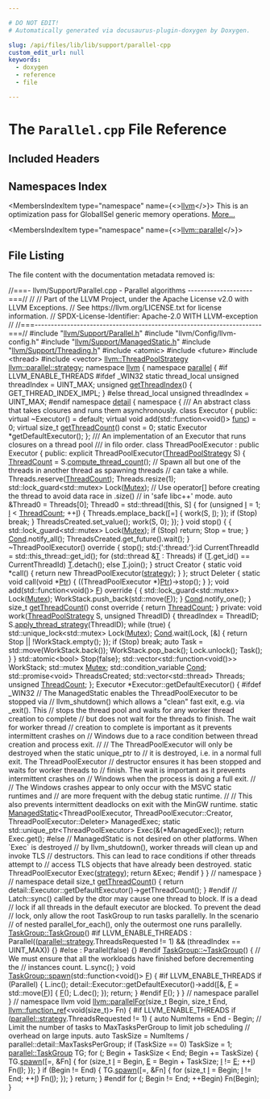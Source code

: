 ```yaml
---

# DO NOT EDIT!
# Automatically generated via docusaurus-plugin-doxygen by Doxygen.

slug: /api/files/lib/lib/support/parallel-cpp
custom_edit_url: null
keywords:
  - doxygen
  - reference
  - file

---
```





# The `Parallel.cpp` File Reference

<DoxygenPage pluginConfig={pluginConfig}>



## Included Headers

<IncludesList>
<IncludesListItem
  filePath="llvm/Support/Parallel.h"
  permalink="/docs/api/files/include/include/llvm/include/llvm/support/parallel-h"
  isLocal="true" />
<IncludesListItem
  filePath="llvm/Config/llvm-config.h"
  permalink=""
  isLocal="true" />
<IncludesListItem
  filePath="llvm/Support/ManagedStatic.h"
  permalink="/docs/api/files/include/include/llvm/include/llvm/support/managedstatic-h"
  isLocal="true" />
<IncludesListItem
  filePath="llvm/Support/Threading.h"
  permalink="/docs/api/files/include/include/llvm/include/llvm/support/threading-h"
  isLocal="true" />
<IncludesListItem
  filePath="atomic"
  permalink=""
  isLocal="false" />
<IncludesListItem
  filePath="future"
  permalink=""
  isLocal="false" />
<IncludesListItem
  filePath="thread"
  permalink=""
  isLocal="false" />
<IncludesListItem
  filePath="vector"
  permalink=""
  isLocal="false" />
</IncludesList>

## Namespaces Index

<MembersIndex>

<MembersIndexItem
  type="namespace"
  name={<><a href="/docs/api/namespaces/llvm">llvm</a></>}>
This is an optimization pass for GlobalISel generic memory operations. <a href="/docs/api/namespaces/llvm/#details">More...</a>
</MembersIndexItem>

<MembersIndexItem
  type="namespace"
  name={<><a href="/docs/api/namespaces/llvm/parallel">llvm::parallel</a></>}>
</MembersIndexItem>

</MembersIndex>


## File Listing

The file content with the documentation metadata removed is:

<ProgramListing>

<Link id="l00001" /><CodeLine lineNumber="1"><Highlight kind="comment">//===- llvm/Support/Parallel.cpp - Parallel algorithms --------------------===//</Highlight><Highlight kind="normal"></Highlight></CodeLine>
<Link id="l00002" /><CodeLine lineNumber="2"><Highlight kind="normal"></Highlight><Highlight kind="comment">//</Highlight><Highlight kind="normal"></Highlight></CodeLine>
<Link id="l00003" /><CodeLine lineNumber="3"><Highlight kind="normal"></Highlight><Highlight kind="comment">// Part of the LLVM Project, under the Apache License v2.0 with LLVM Exceptions.</Highlight><Highlight kind="normal"></Highlight></CodeLine>
<Link id="l00004" /><CodeLine lineNumber="4"><Highlight kind="normal"></Highlight><Highlight kind="comment">// See https://llvm.org/LICENSE.txt for license information.</Highlight><Highlight kind="normal"></Highlight></CodeLine>
<Link id="l00005" /><CodeLine lineNumber="5"><Highlight kind="normal"></Highlight><Highlight kind="comment">// SPDX-License-Identifier: Apache-2.0 WITH LLVM-exception</Highlight><Highlight kind="normal"></Highlight></CodeLine>
<Link id="l00006" /><CodeLine lineNumber="6"><Highlight kind="normal"></Highlight><Highlight kind="comment">//</Highlight><Highlight kind="normal"></Highlight></CodeLine>
<Link id="l00007" /><CodeLine lineNumber="7"><Highlight kind="normal"></Highlight><Highlight kind="comment">//===----------------------------------------------------------------------===//</Highlight><Highlight kind="normal"></Highlight></CodeLine>
<Link id="l00008" /><CodeLine lineNumber="8"><Highlight kind="normal"></Highlight></CodeLine>
<Link id="l00009" /><CodeLine lineNumber="9"><Highlight kind="normal"></Highlight><Highlight kind="preprocessor">#include &quot;<a href="/docs/api/files/include/include/llvm/include/llvm/support/parallel-h">llvm/Support/Parallel.h</a>&quot;</Highlight><Highlight kind="normal"></Highlight></CodeLine>
<Link id="l00010" /><CodeLine lineNumber="10"><Highlight kind="normal"></Highlight><Highlight kind="preprocessor">#include &quot;llvm/Config/llvm-config.h&quot;</Highlight><Highlight kind="normal"></Highlight></CodeLine>
<Link id="l00011" /><CodeLine lineNumber="11"><Highlight kind="normal"></Highlight><Highlight kind="preprocessor">#include &quot;<a href="/docs/api/files/include/include/llvm/include/llvm/support/managedstatic-h">llvm/Support/ManagedStatic.h</a>&quot;</Highlight><Highlight kind="normal"></Highlight></CodeLine>
<Link id="l00012" /><CodeLine lineNumber="12"><Highlight kind="normal"></Highlight><Highlight kind="preprocessor">#include &quot;<a href="/docs/api/files/include/include/llvm/include/llvm/support/threading-h">llvm/Support/Threading.h</a>&quot;</Highlight><Highlight kind="normal"></Highlight></CodeLine>
<Link id="l00013" /><CodeLine lineNumber="13"><Highlight kind="normal"></Highlight></CodeLine>
<Link id="l00014" /><CodeLine lineNumber="14"><Highlight kind="normal"></Highlight><Highlight kind="preprocessor">#include &lt;atomic&gt;</Highlight><Highlight kind="normal"></Highlight></CodeLine>
<Link id="l00015" /><CodeLine lineNumber="15"><Highlight kind="normal"></Highlight><Highlight kind="preprocessor">#include &lt;future&gt;</Highlight><Highlight kind="normal"></Highlight></CodeLine>
<Link id="l00016" /><CodeLine lineNumber="16"><Highlight kind="normal"></Highlight><Highlight kind="preprocessor">#include &lt;thread&gt;</Highlight><Highlight kind="normal"></Highlight></CodeLine>
<Link id="l00017" /><CodeLine lineNumber="17"><Highlight kind="normal"></Highlight><Highlight kind="preprocessor">#include &lt;vector&gt;</Highlight><Highlight kind="normal"></Highlight></CodeLine>
<Link id="l00018" /><CodeLine lineNumber="18"><Highlight kind="normal"></Highlight></CodeLine>
<Link id="l00019" /><CodeLine lineNumber="19" lineLink="/docs/api/namespaces/llvm/parallel/#a68f04a4e2c26fa6b9cd7517dced50729"><Highlight kind="normal"><a href="/docs/api/classes/llvm/threadpoolstrategy">llvm::ThreadPoolStrategy</a> <a href="/docs/api/namespaces/llvm/parallel/#a68f04a4e2c26fa6b9cd7517dced50729">llvm::parallel::strategy</a>;</Highlight></CodeLine>
<Link id="l00020" /><CodeLine lineNumber="20"><Highlight kind="normal"></Highlight></CodeLine>
<Link id="l00021" /><CodeLine lineNumber="21"><Highlight kind="normal"></Highlight><Highlight kind="keyword">namespace </Highlight><Highlight kind="normal"><a href="/docs/api/namespaces/llvm">llvm</a> &#123;</Highlight></CodeLine>
<Link id="l00022" /><CodeLine lineNumber="22"><Highlight kind="normal"></Highlight><Highlight kind="keyword">namespace </Highlight><Highlight kind="normal"><a href="/docs/api/namespaces/llvm/dwarf-linker/parallel">parallel</a> &#123;</Highlight></CodeLine>
<Link id="l00023" /><CodeLine lineNumber="23"><Highlight kind="normal"></Highlight><Highlight kind="preprocessor">#if LLVM&#95;ENABLE&#95;THREADS</Highlight><Highlight kind="normal"></Highlight></CodeLine>
<Link id="l00024" /><CodeLine lineNumber="24"><Highlight kind="normal"></Highlight></CodeLine>
<Link id="l00025" /><CodeLine lineNumber="25"><Highlight kind="normal"></Highlight><Highlight kind="preprocessor">#ifdef &#95;WIN32</Highlight><Highlight kind="normal"></Highlight></CodeLine>
<Link id="l00026" /><CodeLine lineNumber="26"><Highlight kind="normal"></Highlight><Highlight kind="keyword">static</Highlight><Highlight kind="normal"> </Highlight><Highlight kind="keyword">thread&#95;local</Highlight><Highlight kind="normal"> </Highlight><Highlight kind="keywordtype">unsigned</Highlight><Highlight kind="normal"> threadIndex = UINT&#95;MAX;</Highlight></CodeLine>
<Link id="l00027" /><CodeLine lineNumber="27"><Highlight kind="normal"></Highlight></CodeLine>
<Link id="l00028" /><CodeLine lineNumber="28"><Highlight kind="normal"></Highlight><Highlight kind="keywordtype">unsigned</Highlight><Highlight kind="normal"> <a href="/docs/api/namespaces/llvm/parallel/#a83352bd1dc4147ad0f85ff0fefa57ac3">getThreadIndex</a>() &#123; GET&#95;THREAD&#95;INDEX&#95;IMPL; &#125;</Highlight></CodeLine>
<Link id="l00029" /><CodeLine lineNumber="29"><Highlight kind="normal"></Highlight><Highlight kind="preprocessor">#else</Highlight><Highlight kind="normal"></Highlight></CodeLine>
<Link id="l00030" /><CodeLine lineNumber="30"><Highlight kind="normal"></Highlight><Highlight kind="keyword">thread&#95;local</Highlight><Highlight kind="normal"> </Highlight><Highlight kind="keywordtype">unsigned</Highlight><Highlight kind="normal"> threadIndex = UINT&#95;MAX;</Highlight></CodeLine>
<Link id="l00031" /><CodeLine lineNumber="31"><Highlight kind="normal"></Highlight><Highlight kind="preprocessor">#endif</Highlight><Highlight kind="normal"></Highlight></CodeLine>
<Link id="l00032" /><CodeLine lineNumber="32"><Highlight kind="normal"></Highlight></CodeLine>
<Link id="l00033" /><CodeLine lineNumber="33"><Highlight kind="normal"></Highlight><Highlight kind="keyword">namespace </Highlight><Highlight kind="normal"><a href="/docs/api/namespaces/detail">detail</a> &#123;</Highlight></CodeLine>
<Link id="l00034" /><CodeLine lineNumber="34"><Highlight kind="normal"></Highlight></CodeLine>
<Link id="l00035" /><CodeLine lineNumber="35"><Highlight kind="normal"></Highlight><Highlight kind="keyword">namespace </Highlight><Highlight kind="normal">&#123;</Highlight></CodeLine>
<Link id="l00036" /><CodeLine lineNumber="36"><Highlight kind="normal"></Highlight><Highlight kind="comment"></Highlight></CodeLine>
<Link id="l00037" /><CodeLine lineNumber="37"><Highlight kind="comment">/// An abstract class that takes closures and runs them asynchronously.</Highlight><Highlight kind="normal"></Highlight></CodeLine>
<Link id="l00038" /><CodeLine lineNumber="38"><Highlight kind="normal"></Highlight><Highlight kind="keyword">class </Highlight><Highlight kind="normal">Executor &#123;</Highlight></CodeLine>
<Link id="l00039" /><CodeLine lineNumber="39"><Highlight kind="normal"></Highlight><Highlight kind="keyword">public</Highlight><Highlight kind="normal">:</Highlight></CodeLine>
<Link id="l00040" /><CodeLine lineNumber="40"><Highlight kind="normal">  </Highlight><Highlight kind="keyword">virtual</Highlight><Highlight kind="normal"> ~Executor() = </Highlight><Highlight kind="keywordflow">default</Highlight><Highlight kind="normal">;</Highlight></CodeLine>
<Link id="l00041" /><CodeLine lineNumber="41"><Highlight kind="normal">  </Highlight><Highlight kind="keyword">virtual</Highlight><Highlight kind="normal"> </Highlight><Highlight kind="keywordtype">void</Highlight><Highlight kind="normal"> add(std::function&lt;</Highlight><Highlight kind="keywordtype">void</Highlight><Highlight kind="normal">()&gt; <a href="/docs/api/files/lib/lib/codegen/globalmergefunctions-cpp/#a55dce45877a3475cd98c9140a1bef4d7">func</a>) = 0;</Highlight></CodeLine>
<Link id="l00042" /><CodeLine lineNumber="42"><Highlight kind="normal">  </Highlight><Highlight kind="keyword">virtual</Highlight><Highlight kind="normal"> </Highlight><Highlight kind="keywordtype">size&#95;t</Highlight><Highlight kind="normal"> <a href="/docs/api/namespaces/llvm/parallel/#ac537a7c295510dfb54a3260e057c5c91">getThreadCount</a>() </Highlight><Highlight kind="keyword">const</Highlight><Highlight kind="normal"> = 0;</Highlight></CodeLine>
<Link id="l00043" /><CodeLine lineNumber="43"><Highlight kind="normal"></Highlight></CodeLine>
<Link id="l00044" /><CodeLine lineNumber="44"><Highlight kind="normal">  </Highlight><Highlight kind="keyword">static</Highlight><Highlight kind="normal"> Executor &#42;getDefaultExecutor();</Highlight></CodeLine>
<Link id="l00045" /><CodeLine lineNumber="45"><Highlight kind="normal">&#125;;</Highlight></CodeLine>
<Link id="l00046" /><CodeLine lineNumber="46"><Highlight kind="normal"></Highlight><Highlight kind="comment"></Highlight></CodeLine>
<Link id="l00047" /><CodeLine lineNumber="47"><Highlight kind="comment">/// An implementation of an Executor that runs closures on a thread pool</Highlight></CodeLine>
<Link id="l00048" /><CodeLine lineNumber="48"><Highlight kind="comment">///   in filo order.</Highlight><Highlight kind="normal"></Highlight></CodeLine>
<Link id="l00049" /><CodeLine lineNumber="49"><Highlight kind="normal"></Highlight><Highlight kind="keyword">class </Highlight><Highlight kind="normal">ThreadPoolExecutor : </Highlight><Highlight kind="keyword">public</Highlight><Highlight kind="normal"> Executor &#123;</Highlight></CodeLine>
<Link id="l00050" /><CodeLine lineNumber="50"><Highlight kind="normal"></Highlight><Highlight kind="keyword">public</Highlight><Highlight kind="normal">:</Highlight></CodeLine>
<Link id="l00051" /><CodeLine lineNumber="51"><Highlight kind="normal">  </Highlight><Highlight kind="keyword">explicit</Highlight><Highlight kind="normal"> ThreadPoolExecutor(<a href="/docs/api/classes/llvm/threadpoolstrategy">ThreadPoolStrategy</a> S) &#123;</Highlight></CodeLine>
<Link id="l00052" /><CodeLine lineNumber="52"><Highlight kind="normal">    <a href="/docs/api/files/lib/lib/lto/thinltocodegenerator-cpp/#ac93a706f78069d5f23b6084d9a1fc015">ThreadCount</a> = S.<a href="/docs/api/classes/llvm/threadpoolstrategy/#ac128c3b3bd0420224f86d2c385f3af99">compute&#95;thread&#95;count</a>();</Highlight></CodeLine>
<Link id="l00053" /><CodeLine lineNumber="53"><Highlight kind="normal">    </Highlight><Highlight kind="comment">// Spawn all but one of the threads in another thread as spawning threads</Highlight><Highlight kind="normal"></Highlight></CodeLine>
<Link id="l00054" /><CodeLine lineNumber="54"><Highlight kind="normal">    </Highlight><Highlight kind="comment">// can take a while.</Highlight><Highlight kind="normal"></Highlight></CodeLine>
<Link id="l00055" /><CodeLine lineNumber="55"><Highlight kind="normal">    Threads.reserve(<a href="/docs/api/files/lib/lib/lto/thinltocodegenerator-cpp/#ac93a706f78069d5f23b6084d9a1fc015">ThreadCount</a>);</Highlight></CodeLine>
<Link id="l00056" /><CodeLine lineNumber="56"><Highlight kind="normal">    Threads.resize(1);</Highlight></CodeLine>
<Link id="l00057" /><CodeLine lineNumber="57"><Highlight kind="normal">    std::lock&#95;guard&lt;std::mutex&gt; Lock(<a href="/docs/api/namespaces/llvm/sys/#a52d48084c5b60251870b6118e4670fee">Mutex</a>);</Highlight></CodeLine>
<Link id="l00058" /><CodeLine lineNumber="58"><Highlight kind="normal">    </Highlight><Highlight kind="comment">// Use operator&#91;&#93; before creating the thread to avoid data race in .size()</Highlight><Highlight kind="normal"></Highlight></CodeLine>
<Link id="l00059" /><CodeLine lineNumber="59"><Highlight kind="normal">    </Highlight><Highlight kind="comment">// in &#39;safe libc++&#39; mode.</Highlight><Highlight kind="normal"></Highlight></CodeLine>
<Link id="l00060" /><CodeLine lineNumber="60"><Highlight kind="normal">    </Highlight><Highlight kind="keyword">auto</Highlight><Highlight kind="normal"> &amp;Thread0 = Threads&#91;0&#93;;</Highlight></CodeLine>
<Link id="l00061" /><CodeLine lineNumber="61"><Highlight kind="normal">    Thread0 = std::thread(&#91;</Highlight><Highlight kind="keyword">this</Highlight><Highlight kind="normal">, S&#93; &#123;</Highlight></CodeLine>
<Link id="l00062" /><CodeLine lineNumber="62"><Highlight kind="normal">      </Highlight><Highlight kind="keywordflow">for</Highlight><Highlight kind="normal"> (</Highlight><Highlight kind="keywordtype">unsigned</Highlight><Highlight kind="normal"> <a href="/docs/api/files/lib/lib/support/md5-cpp/#ac0eafdc9ee161b71e7af98af736952fd">I</a> = 1; <a href="/docs/api/files/lib/lib/support/md5-cpp/#ac0eafdc9ee161b71e7af98af736952fd">I</a> &lt; <a href="/docs/api/files/lib/lib/lto/thinltocodegenerator-cpp/#ac93a706f78069d5f23b6084d9a1fc015">ThreadCount</a>; ++<a href="/docs/api/files/lib/lib/support/md5-cpp/#ac0eafdc9ee161b71e7af98af736952fd">I</a>) &#123;</Highlight></CodeLine>
<Link id="l00063" /><CodeLine lineNumber="63"><Highlight kind="normal">        Threads.emplace&#95;back(&#91;=&#93; &#123; work(S, <a href="/docs/api/files/lib/lib/support/md5-cpp/#ac0eafdc9ee161b71e7af98af736952fd">I</a>); &#125;);</Highlight></CodeLine>
<Link id="l00064" /><CodeLine lineNumber="64"><Highlight kind="normal">        </Highlight><Highlight kind="keywordflow">if</Highlight><Highlight kind="normal"> (Stop)</Highlight></CodeLine>
<Link id="l00065" /><CodeLine lineNumber="65"><Highlight kind="normal">          </Highlight><Highlight kind="keywordflow">break</Highlight><Highlight kind="normal">;</Highlight></CodeLine>
<Link id="l00066" /><CodeLine lineNumber="66"><Highlight kind="normal">      &#125;</Highlight></CodeLine>
<Link id="l00067" /><CodeLine lineNumber="67"><Highlight kind="normal">      ThreadsCreated.set&#95;value();</Highlight></CodeLine>
<Link id="l00068" /><CodeLine lineNumber="68"><Highlight kind="normal">      work(S, 0);</Highlight></CodeLine>
<Link id="l00069" /><CodeLine lineNumber="69"><Highlight kind="normal">    &#125;);</Highlight></CodeLine>
<Link id="l00070" /><CodeLine lineNumber="70"><Highlight kind="normal">  &#125;</Highlight></CodeLine>
<Link id="l00071" /><CodeLine lineNumber="71"><Highlight kind="normal"></Highlight></CodeLine>
<Link id="l00072" /><CodeLine lineNumber="72"><Highlight kind="normal">  </Highlight><Highlight kind="keywordtype">void</Highlight><Highlight kind="normal"> stop() &#123;</Highlight></CodeLine>
<Link id="l00073" /><CodeLine lineNumber="73"><Highlight kind="normal">    &#123;</Highlight></CodeLine>
<Link id="l00074" /><CodeLine lineNumber="74"><Highlight kind="normal">      std::lock&#95;guard&lt;std::mutex&gt; Lock(<a href="/docs/api/namespaces/llvm/sys/#a52d48084c5b60251870b6118e4670fee">Mutex</a>);</Highlight></CodeLine>
<Link id="l00075" /><CodeLine lineNumber="75"><Highlight kind="normal">      </Highlight><Highlight kind="keywordflow">if</Highlight><Highlight kind="normal"> (Stop)</Highlight></CodeLine>
<Link id="l00076" /><CodeLine lineNumber="76"><Highlight kind="normal">        </Highlight><Highlight kind="keywordflow">return</Highlight><Highlight kind="normal">;</Highlight></CodeLine>
<Link id="l00077" /><CodeLine lineNumber="77"><Highlight kind="normal">      Stop = </Highlight><Highlight kind="keyword">true</Highlight><Highlight kind="normal">;</Highlight></CodeLine>
<Link id="l00078" /><CodeLine lineNumber="78"><Highlight kind="normal">    &#125;</Highlight></CodeLine>
<Link id="l00079" /><CodeLine lineNumber="79"><Highlight kind="normal">    <a href="/docs/api/files/lib/lib/target/lib/target/riscv/riscvredundantcopyelimination-cpp/#a193847098793cdbab306803186676899">Cond</a>.notify&#95;all();</Highlight></CodeLine>
<Link id="l00080" /><CodeLine lineNumber="80"><Highlight kind="normal">    ThreadsCreated.get&#95;future().wait();</Highlight></CodeLine>
<Link id="l00081" /><CodeLine lineNumber="81"><Highlight kind="normal">  &#125;</Highlight></CodeLine>
<Link id="l00082" /><CodeLine lineNumber="82"><Highlight kind="normal"></Highlight></CodeLine>
<Link id="l00083" /><CodeLine lineNumber="83"><Highlight kind="normal">  ~ThreadPoolExecutor()</Highlight><Highlight kind="keyword"> override </Highlight><Highlight kind="normal">&#123;</Highlight></CodeLine>
<Link id="l00084" /><CodeLine lineNumber="84"><Highlight kind="normal">    stop();</Highlight></CodeLine>
<Link id="l00085" /><CodeLine lineNumber="85"><Highlight kind="normal">    std:{':thread:'}:id CurrentThreadId = std::this&#95;thread::get&#95;id();</Highlight></CodeLine>
<Link id="l00086" /><CodeLine lineNumber="86"><Highlight kind="normal">    </Highlight><Highlight kind="keywordflow">for</Highlight><Highlight kind="normal"> (std::thread &amp;<a href="/docs/api/files/lib/lib/target/lib/target/mips/mips16isellowering-cpp/#a0acb682b8260ab1c60b918599864e2e5">T</a> : Threads)</Highlight></CodeLine>
<Link id="l00087" /><CodeLine lineNumber="87"><Highlight kind="normal">      </Highlight><Highlight kind="keywordflow">if</Highlight><Highlight kind="normal"> (<a href="/docs/api/files/lib/lib/target/lib/target/mips/mips16isellowering-cpp/#a0acb682b8260ab1c60b918599864e2e5">T</a>.get&#95;id() == CurrentThreadId)</Highlight></CodeLine>
<Link id="l00088" /><CodeLine lineNumber="88"><Highlight kind="normal">        <a href="/docs/api/files/lib/lib/target/lib/target/mips/mips16isellowering-cpp/#a0acb682b8260ab1c60b918599864e2e5">T</a>.detach();</Highlight></CodeLine>
<Link id="l00089" /><CodeLine lineNumber="89"><Highlight kind="normal">      </Highlight><Highlight kind="keywordflow">else</Highlight><Highlight kind="normal"></Highlight></CodeLine>
<Link id="l00090" /><CodeLine lineNumber="90"><Highlight kind="normal">        <a href="/docs/api/files/lib/lib/target/lib/target/mips/mips16isellowering-cpp/#a0acb682b8260ab1c60b918599864e2e5">T</a>.join();</Highlight></CodeLine>
<Link id="l00091" /><CodeLine lineNumber="91"><Highlight kind="normal">  &#125;</Highlight></CodeLine>
<Link id="l00092" /><CodeLine lineNumber="92"><Highlight kind="normal"></Highlight></CodeLine>
<Link id="l00093" /><CodeLine lineNumber="93"><Highlight kind="normal">  </Highlight><Highlight kind="keyword">struct </Highlight><Highlight kind="normal">Creator &#123;</Highlight></CodeLine>
<Link id="l00094" /><CodeLine lineNumber="94"><Highlight kind="normal">    </Highlight><Highlight kind="keyword">static</Highlight><Highlight kind="normal"> </Highlight><Highlight kind="keywordtype">void</Highlight><Highlight kind="normal"> &#42;call() &#123; </Highlight><Highlight kind="keywordflow">return</Highlight><Highlight kind="normal"> </Highlight><Highlight kind="keyword">new</Highlight><Highlight kind="normal"> ThreadPoolExecutor(<a href="/docs/api/namespaces/llvm/parallel/#a68f04a4e2c26fa6b9cd7517dced50729">strategy</a>); &#125;</Highlight></CodeLine>
<Link id="l00095" /><CodeLine lineNumber="95"><Highlight kind="normal">  &#125;;</Highlight></CodeLine>
<Link id="l00096" /><CodeLine lineNumber="96"><Highlight kind="normal">  </Highlight><Highlight kind="keyword">struct </Highlight><Highlight kind="normal">Deleter &#123;</Highlight></CodeLine>
<Link id="l00097" /><CodeLine lineNumber="97"><Highlight kind="normal">    </Highlight><Highlight kind="keyword">static</Highlight><Highlight kind="normal"> </Highlight><Highlight kind="keywordtype">void</Highlight><Highlight kind="normal"> call(</Highlight><Highlight kind="keywordtype">void</Highlight><Highlight kind="normal"> &#42;<a href="/docs/api/files/lib/lib/analysis/targetlibraryinfo-cpp/#aca185e6d0e9f423dbb24440206454872a11dbf501abf829b3ab7049c2d3a8a053">Ptr</a>) &#123; ((ThreadPoolExecutor &#42;)<a href="/docs/api/files/lib/lib/analysis/targetlibraryinfo-cpp/#aca185e6d0e9f423dbb24440206454872a11dbf501abf829b3ab7049c2d3a8a053">Ptr</a>)-&gt;stop(); &#125;</Highlight></CodeLine>
<Link id="l00098" /><CodeLine lineNumber="98"><Highlight kind="normal">  &#125;;</Highlight></CodeLine>
<Link id="l00099" /><CodeLine lineNumber="99"><Highlight kind="normal"></Highlight></CodeLine>
<Link id="l00100" /><CodeLine lineNumber="100"><Highlight kind="normal">  </Highlight><Highlight kind="keywordtype">void</Highlight><Highlight kind="normal"> add(std::function&lt;</Highlight><Highlight kind="keywordtype">void</Highlight><Highlight kind="normal">()&gt; <a href="/docs/api/files/lib/lib/support/md5-cpp/#a96d73bbd7af15cb1fc38c3f4a3bd82e9">F</a>)</Highlight><Highlight kind="keyword"> override </Highlight><Highlight kind="normal">&#123;</Highlight></CodeLine>
<Link id="l00101" /><CodeLine lineNumber="101"><Highlight kind="normal">    &#123;</Highlight></CodeLine>
<Link id="l00102" /><CodeLine lineNumber="102"><Highlight kind="normal">      std::lock&#95;guard&lt;std::mutex&gt; Lock(<a href="/docs/api/namespaces/llvm/sys/#a52d48084c5b60251870b6118e4670fee">Mutex</a>);</Highlight></CodeLine>
<Link id="l00103" /><CodeLine lineNumber="103"><Highlight kind="normal">      WorkStack.push&#95;back(std::move(<a href="/docs/api/files/lib/lib/support/md5-cpp/#a96d73bbd7af15cb1fc38c3f4a3bd82e9">F</a>));</Highlight></CodeLine>
<Link id="l00104" /><CodeLine lineNumber="104"><Highlight kind="normal">    &#125;</Highlight></CodeLine>
<Link id="l00105" /><CodeLine lineNumber="105"><Highlight kind="normal">    <a href="/docs/api/files/lib/lib/target/lib/target/riscv/riscvredundantcopyelimination-cpp/#a193847098793cdbab306803186676899">Cond</a>.notify&#95;one();</Highlight></CodeLine>
<Link id="l00106" /><CodeLine lineNumber="106"><Highlight kind="normal">  &#125;</Highlight></CodeLine>
<Link id="l00107" /><CodeLine lineNumber="107"><Highlight kind="normal"></Highlight></CodeLine>
<Link id="l00108" /><CodeLine lineNumber="108"><Highlight kind="normal">  </Highlight><Highlight kind="keywordtype">size&#95;t</Highlight><Highlight kind="normal"> <a href="/docs/api/namespaces/llvm/parallel/#ac537a7c295510dfb54a3260e057c5c91">getThreadCount</a>()</Highlight><Highlight kind="keyword"> const override </Highlight><Highlight kind="normal">&#123; </Highlight><Highlight kind="keywordflow">return</Highlight><Highlight kind="normal"> <a href="/docs/api/files/lib/lib/lto/thinltocodegenerator-cpp/#ac93a706f78069d5f23b6084d9a1fc015">ThreadCount</a>; &#125;</Highlight></CodeLine>
<Link id="l00109" /><CodeLine lineNumber="109"><Highlight kind="normal"></Highlight></CodeLine>
<Link id="l00110" /><CodeLine lineNumber="110"><Highlight kind="normal"></Highlight><Highlight kind="keyword">private</Highlight><Highlight kind="normal">:</Highlight></CodeLine>
<Link id="l00111" /><CodeLine lineNumber="111"><Highlight kind="normal">  </Highlight><Highlight kind="keywordtype">void</Highlight><Highlight kind="normal"> work(<a href="/docs/api/classes/llvm/threadpoolstrategy">ThreadPoolStrategy</a> S, </Highlight><Highlight kind="keywordtype">unsigned</Highlight><Highlight kind="normal"> ThreadID) &#123;</Highlight></CodeLine>
<Link id="l00112" /><CodeLine lineNumber="112"><Highlight kind="normal">    threadIndex = ThreadID;</Highlight></CodeLine>
<Link id="l00113" /><CodeLine lineNumber="113"><Highlight kind="normal">    S.<a href="/docs/api/classes/llvm/threadpoolstrategy/#a91973a96c25c9148226db40b463b5681">apply&#95;thread&#95;strategy</a>(ThreadID);</Highlight></CodeLine>
<Link id="l00114" /><CodeLine lineNumber="114"><Highlight kind="normal">    </Highlight><Highlight kind="keywordflow">while</Highlight><Highlight kind="normal"> (</Highlight><Highlight kind="keyword">true</Highlight><Highlight kind="normal">) &#123;</Highlight></CodeLine>
<Link id="l00115" /><CodeLine lineNumber="115"><Highlight kind="normal">      std::unique&#95;lock&lt;std::mutex&gt; Lock(<a href="/docs/api/namespaces/llvm/sys/#a52d48084c5b60251870b6118e4670fee">Mutex</a>);</Highlight></CodeLine>
<Link id="l00116" /><CodeLine lineNumber="116"><Highlight kind="normal">      <a href="/docs/api/files/lib/lib/target/lib/target/riscv/riscvredundantcopyelimination-cpp/#a193847098793cdbab306803186676899">Cond</a>.wait(Lock, &#91;&amp;&#93; &#123; </Highlight><Highlight kind="keywordflow">return</Highlight><Highlight kind="normal"> Stop || !WorkStack.empty(); &#125;);</Highlight></CodeLine>
<Link id="l00117" /><CodeLine lineNumber="117"><Highlight kind="normal">      </Highlight><Highlight kind="keywordflow">if</Highlight><Highlight kind="normal"> (Stop)</Highlight></CodeLine>
<Link id="l00118" /><CodeLine lineNumber="118"><Highlight kind="normal">        </Highlight><Highlight kind="keywordflow">break</Highlight><Highlight kind="normal">;</Highlight></CodeLine>
<Link id="l00119" /><CodeLine lineNumber="119"><Highlight kind="normal">      </Highlight><Highlight kind="keyword">auto</Highlight><Highlight kind="normal"> Task = std::move(WorkStack.back());</Highlight></CodeLine>
<Link id="l00120" /><CodeLine lineNumber="120"><Highlight kind="normal">      WorkStack.pop&#95;back();</Highlight></CodeLine>
<Link id="l00121" /><CodeLine lineNumber="121"><Highlight kind="normal">      Lock.unlock();</Highlight></CodeLine>
<Link id="l00122" /><CodeLine lineNumber="122"><Highlight kind="normal">      Task();</Highlight></CodeLine>
<Link id="l00123" /><CodeLine lineNumber="123"><Highlight kind="normal">    &#125;</Highlight></CodeLine>
<Link id="l00124" /><CodeLine lineNumber="124"><Highlight kind="normal">  &#125;</Highlight></CodeLine>
<Link id="l00125" /><CodeLine lineNumber="125"><Highlight kind="normal"></Highlight></CodeLine>
<Link id="l00126" /><CodeLine lineNumber="126"><Highlight kind="normal">  std::atomic&lt;bool&gt; Stop&#123;</Highlight><Highlight kind="keyword">false</Highlight><Highlight kind="normal">&#125;;</Highlight></CodeLine>
<Link id="l00127" /><CodeLine lineNumber="127"><Highlight kind="normal">  std::vector&lt;std::function&lt;void()&gt;&gt; WorkStack;</Highlight></CodeLine>
<Link id="l00128" /><CodeLine lineNumber="128"><Highlight kind="normal">  std::mutex <a href="/docs/api/namespaces/llvm/sys/#a52d48084c5b60251870b6118e4670fee">Mutex</a>;</Highlight></CodeLine>
<Link id="l00129" /><CodeLine lineNumber="129"><Highlight kind="normal">  std::condition&#95;variable <a href="/docs/api/files/lib/lib/target/lib/target/riscv/riscvredundantcopyelimination-cpp/#a193847098793cdbab306803186676899">Cond</a>;</Highlight></CodeLine>
<Link id="l00130" /><CodeLine lineNumber="130"><Highlight kind="normal">  std::promise&lt;void&gt; ThreadsCreated;</Highlight></CodeLine>
<Link id="l00131" /><CodeLine lineNumber="131"><Highlight kind="normal">  std::vector&lt;std::thread&gt; Threads;</Highlight></CodeLine>
<Link id="l00132" /><CodeLine lineNumber="132"><Highlight kind="normal">  </Highlight><Highlight kind="keywordtype">unsigned</Highlight><Highlight kind="normal"> <a href="/docs/api/files/lib/lib/lto/thinltocodegenerator-cpp/#ac93a706f78069d5f23b6084d9a1fc015">ThreadCount</a>;</Highlight></CodeLine>
<Link id="l00133" /><CodeLine lineNumber="133"><Highlight kind="normal">&#125;;</Highlight></CodeLine>
<Link id="l00134" /><CodeLine lineNumber="134"><Highlight kind="normal"></Highlight></CodeLine>
<Link id="l00135" /><CodeLine lineNumber="135"><Highlight kind="normal">Executor &#42;Executor::getDefaultExecutor() &#123;</Highlight></CodeLine>
<Link id="l00136" /><CodeLine lineNumber="136"><Highlight kind="normal"></Highlight><Highlight kind="preprocessor">#ifdef &#95;WIN32</Highlight><Highlight kind="normal"></Highlight></CodeLine>
<Link id="l00137" /><CodeLine lineNumber="137"><Highlight kind="normal">  </Highlight><Highlight kind="comment">// The ManagedStatic enables the ThreadPoolExecutor to be stopped via</Highlight><Highlight kind="normal"></Highlight></CodeLine>
<Link id="l00138" /><CodeLine lineNumber="138"><Highlight kind="normal">  </Highlight><Highlight kind="comment">// llvm&#95;shutdown() which allows a &quot;clean&quot; fast exit, e.g. via &#95;exit(). This</Highlight><Highlight kind="normal"></Highlight></CodeLine>
<Link id="l00139" /><CodeLine lineNumber="139"><Highlight kind="normal">  </Highlight><Highlight kind="comment">// stops the thread pool and waits for any worker thread creation to complete</Highlight><Highlight kind="normal"></Highlight></CodeLine>
<Link id="l00140" /><CodeLine lineNumber="140"><Highlight kind="normal">  </Highlight><Highlight kind="comment">// but does not wait for the threads to finish. The wait for worker thread</Highlight><Highlight kind="normal"></Highlight></CodeLine>
<Link id="l00141" /><CodeLine lineNumber="141"><Highlight kind="normal">  </Highlight><Highlight kind="comment">// creation to complete is important as it prevents intermittent crashes on</Highlight><Highlight kind="normal"></Highlight></CodeLine>
<Link id="l00142" /><CodeLine lineNumber="142"><Highlight kind="normal">  </Highlight><Highlight kind="comment">// Windows due to a race condition between thread creation and process exit.</Highlight><Highlight kind="normal"></Highlight></CodeLine>
<Link id="l00143" /><CodeLine lineNumber="143"><Highlight kind="normal">  </Highlight><Highlight kind="comment">//</Highlight><Highlight kind="normal"></Highlight></CodeLine>
<Link id="l00144" /><CodeLine lineNumber="144"><Highlight kind="normal">  </Highlight><Highlight kind="comment">// The ThreadPoolExecutor will only be destroyed when the static unique&#95;ptr to</Highlight><Highlight kind="normal"></Highlight></CodeLine>
<Link id="l00145" /><CodeLine lineNumber="145"><Highlight kind="normal">  </Highlight><Highlight kind="comment">// it is destroyed, i.e. in a normal full exit. The ThreadPoolExecutor</Highlight><Highlight kind="normal"></Highlight></CodeLine>
<Link id="l00146" /><CodeLine lineNumber="146"><Highlight kind="normal">  </Highlight><Highlight kind="comment">// destructor ensures it has been stopped and waits for worker threads to</Highlight><Highlight kind="normal"></Highlight></CodeLine>
<Link id="l00147" /><CodeLine lineNumber="147"><Highlight kind="normal">  </Highlight><Highlight kind="comment">// finish. The wait is important as it prevents intermittent crashes on</Highlight><Highlight kind="normal"></Highlight></CodeLine>
<Link id="l00148" /><CodeLine lineNumber="148"><Highlight kind="normal">  </Highlight><Highlight kind="comment">// Windows when the process is doing a full exit.</Highlight><Highlight kind="normal"></Highlight></CodeLine>
<Link id="l00149" /><CodeLine lineNumber="149"><Highlight kind="normal">  </Highlight><Highlight kind="comment">//</Highlight><Highlight kind="normal"></Highlight></CodeLine>
<Link id="l00150" /><CodeLine lineNumber="150"><Highlight kind="normal">  </Highlight><Highlight kind="comment">// The Windows crashes appear to only occur with the MSVC static runtimes and</Highlight><Highlight kind="normal"></Highlight></CodeLine>
<Link id="l00151" /><CodeLine lineNumber="151"><Highlight kind="normal">  </Highlight><Highlight kind="comment">// are more frequent with the debug static runtime.</Highlight><Highlight kind="normal"></Highlight></CodeLine>
<Link id="l00152" /><CodeLine lineNumber="152"><Highlight kind="normal">  </Highlight><Highlight kind="comment">//</Highlight><Highlight kind="normal"></Highlight></CodeLine>
<Link id="l00153" /><CodeLine lineNumber="153"><Highlight kind="normal">  </Highlight><Highlight kind="comment">// This also prevents intermittent deadlocks on exit with the MinGW runtime.</Highlight><Highlight kind="normal"></Highlight></CodeLine>
<Link id="l00154" /><CodeLine lineNumber="154"><Highlight kind="normal"></Highlight></CodeLine>
<Link id="l00155" /><CodeLine lineNumber="155"><Highlight kind="normal">  </Highlight><Highlight kind="keyword">static</Highlight><Highlight kind="normal"> <a href="/docs/api/classes/llvm/managedstatic">ManagedStatic</a>&lt;ThreadPoolExecutor, ThreadPoolExecutor::Creator,</Highlight></CodeLine>
<Link id="l00156" /><CodeLine lineNumber="156"><Highlight kind="normal">                       ThreadPoolExecutor::Deleter&gt;</Highlight></CodeLine>
<Link id="l00157" /><CodeLine lineNumber="157"><Highlight kind="normal">      ManagedExec;</Highlight></CodeLine>
<Link id="l00158" /><CodeLine lineNumber="158"><Highlight kind="normal">  </Highlight><Highlight kind="keyword">static</Highlight><Highlight kind="normal"> std::unique&#95;ptr&lt;ThreadPoolExecutor&gt; Exec(&amp;(&#42;ManagedExec));</Highlight></CodeLine>
<Link id="l00159" /><CodeLine lineNumber="159"><Highlight kind="normal">  </Highlight><Highlight kind="keywordflow">return</Highlight><Highlight kind="normal"> Exec.get();</Highlight></CodeLine>
<Link id="l00160" /><CodeLine lineNumber="160"><Highlight kind="normal"></Highlight><Highlight kind="preprocessor">#else</Highlight><Highlight kind="normal"></Highlight></CodeLine>
<Link id="l00161" /><CodeLine lineNumber="161"><Highlight kind="normal">  </Highlight><Highlight kind="comment">// ManagedStatic is not desired on other platforms. When &#96;Exec&#96; is destroyed</Highlight><Highlight kind="normal"></Highlight></CodeLine>
<Link id="l00162" /><CodeLine lineNumber="162"><Highlight kind="normal">  </Highlight><Highlight kind="comment">// by llvm&#95;shutdown(), worker threads will clean up and invoke TLS</Highlight><Highlight kind="normal"></Highlight></CodeLine>
<Link id="l00163" /><CodeLine lineNumber="163"><Highlight kind="normal">  </Highlight><Highlight kind="comment">// destructors. This can lead to race conditions if other threads attempt to</Highlight><Highlight kind="normal"></Highlight></CodeLine>
<Link id="l00164" /><CodeLine lineNumber="164"><Highlight kind="normal">  </Highlight><Highlight kind="comment">// access TLS objects that have already been destroyed.</Highlight><Highlight kind="normal"></Highlight></CodeLine>
<Link id="l00165" /><CodeLine lineNumber="165"><Highlight kind="normal">  </Highlight><Highlight kind="keyword">static</Highlight><Highlight kind="normal"> ThreadPoolExecutor Exec(<a href="/docs/api/namespaces/llvm/parallel/#a68f04a4e2c26fa6b9cd7517dced50729">strategy</a>);</Highlight></CodeLine>
<Link id="l00166" /><CodeLine lineNumber="166"><Highlight kind="normal">  </Highlight><Highlight kind="keywordflow">return</Highlight><Highlight kind="normal"> &amp;Exec;</Highlight></CodeLine>
<Link id="l00167" /><CodeLine lineNumber="167"><Highlight kind="normal"></Highlight><Highlight kind="preprocessor">#endif</Highlight><Highlight kind="normal"></Highlight></CodeLine>
<Link id="l00168" /><CodeLine lineNumber="168"><Highlight kind="normal">&#125;</Highlight></CodeLine>
<Link id="l00169" /><CodeLine lineNumber="169"><Highlight kind="normal">&#125; </Highlight><Highlight kind="comment">// namespace</Highlight><Highlight kind="normal"></Highlight></CodeLine>
<Link id="l00170" /><CodeLine lineNumber="170"><Highlight kind="normal">&#125; </Highlight><Highlight kind="comment">// namespace detail</Highlight><Highlight kind="normal"></Highlight></CodeLine>
<Link id="l00171" /><CodeLine lineNumber="171"><Highlight kind="normal"></Highlight></CodeLine>
<Link id="l00172" /><CodeLine lineNumber="172"><Highlight kind="normal"></Highlight><Highlight kind="keywordtype">size&#95;t</Highlight><Highlight kind="normal"> <a href="/docs/api/namespaces/llvm/parallel/#ac537a7c295510dfb54a3260e057c5c91">getThreadCount</a>() &#123;</Highlight></CodeLine>
<Link id="l00173" /><CodeLine lineNumber="173"><Highlight kind="normal">  </Highlight><Highlight kind="keywordflow">return</Highlight><Highlight kind="normal"> detail::Executor::getDefaultExecutor()-&gt;getThreadCount();</Highlight></CodeLine>
<Link id="l00174" /><CodeLine lineNumber="174"><Highlight kind="normal">&#125;</Highlight></CodeLine>
<Link id="l00175" /><CodeLine lineNumber="175"><Highlight kind="normal"></Highlight><Highlight kind="preprocessor">#endif</Highlight><Highlight kind="normal"></Highlight></CodeLine>
<Link id="l00176" /><CodeLine lineNumber="176"><Highlight kind="normal"></Highlight></CodeLine>
<Link id="l00177" /><CodeLine lineNumber="177"><Highlight kind="normal"></Highlight><Highlight kind="comment">// Latch::sync() called by the dtor may cause one thread to block. If is a dead</Highlight><Highlight kind="normal"></Highlight></CodeLine>
<Link id="l00178" /><CodeLine lineNumber="178"><Highlight kind="normal"></Highlight><Highlight kind="comment">// lock if all threads in the default executor are blocked. To prevent the dead</Highlight><Highlight kind="normal"></Highlight></CodeLine>
<Link id="l00179" /><CodeLine lineNumber="179"><Highlight kind="normal"></Highlight><Highlight kind="comment">// lock, only allow the root TaskGroup to run tasks parallelly. In the scenario</Highlight><Highlight kind="normal"></Highlight></CodeLine>
<Link id="l00180" /><CodeLine lineNumber="180"><Highlight kind="normal"></Highlight><Highlight kind="comment">// of nested parallel&#95;for&#95;each(), only the outermost one runs parallelly.</Highlight><Highlight kind="normal"></Highlight></CodeLine>
<Link id="l00181" /><CodeLine lineNumber="181" lineLink="/docs/api/classes/llvm/parallel/taskgroup/#a383436e232e602a67d0f17c76a97057e"><Highlight kind="normal"><a href="/docs/api/classes/llvm/parallel/taskgroup/#a383436e232e602a67d0f17c76a97057e">TaskGroup::TaskGroup</a>()</Highlight></CodeLine>
<Link id="l00182" /><CodeLine lineNumber="182"><Highlight kind="normal"></Highlight><Highlight kind="preprocessor">#if LLVM&#95;ENABLE&#95;THREADS</Highlight><Highlight kind="normal"></Highlight></CodeLine>
<Link id="l00183" /><CodeLine lineNumber="183"><Highlight kind="normal">    : Parallel((<a href="/docs/api/namespaces/llvm/parallel/#a68f04a4e2c26fa6b9cd7517dced50729">parallel::strategy</a>.ThreadsRequested != 1) &amp;&amp;</Highlight></CodeLine>
<Link id="l00184" /><CodeLine lineNumber="184"><Highlight kind="normal">               (threadIndex == UINT&#95;MAX)) &#123;&#125;</Highlight></CodeLine>
<Link id="l00185" /><CodeLine lineNumber="185"><Highlight kind="normal"></Highlight><Highlight kind="preprocessor">#else</Highlight><Highlight kind="normal"></Highlight></CodeLine>
<Link id="l00186" /><CodeLine lineNumber="186"><Highlight kind="normal">    : Parallel(</Highlight><Highlight kind="keyword">false</Highlight><Highlight kind="normal">) &#123;&#125;</Highlight></CodeLine>
<Link id="l00187" /><CodeLine lineNumber="187"><Highlight kind="normal"></Highlight><Highlight kind="preprocessor">#endif</Highlight><Highlight kind="normal"></Highlight></CodeLine>
<Link id="l00188" /><CodeLine lineNumber="188" lineLink="/docs/api/classes/llvm/parallel/taskgroup/#a1fcdb4a971f8751ed7e3ea6150fdd0fb"><Highlight kind="normal"><a href="/docs/api/classes/llvm/parallel/taskgroup/#a1fcdb4a971f8751ed7e3ea6150fdd0fb">TaskGroup::~TaskGroup</a>() &#123;</Highlight></CodeLine>
<Link id="l00189" /><CodeLine lineNumber="189"><Highlight kind="normal">  </Highlight><Highlight kind="comment">// We must ensure that all the workloads have finished before decrementing the</Highlight><Highlight kind="normal"></Highlight></CodeLine>
<Link id="l00190" /><CodeLine lineNumber="190"><Highlight kind="normal">  </Highlight><Highlight kind="comment">// instances count.</Highlight><Highlight kind="normal"></Highlight></CodeLine>
<Link id="l00191" /><CodeLine lineNumber="191"><Highlight kind="normal">  L.sync();</Highlight></CodeLine>
<Link id="l00192" /><CodeLine lineNumber="192"><Highlight kind="normal">&#125;</Highlight></CodeLine>
<Link id="l00193" /><CodeLine lineNumber="193"><Highlight kind="normal"></Highlight></CodeLine>
<Link id="l00194" /><CodeLine lineNumber="194" lineLink="/docs/api/classes/llvm/parallel/taskgroup/#a5f936d7e589b0615fccac0a4c0cb8d97"><Highlight kind="normal"></Highlight><Highlight kind="keywordtype">void</Highlight><Highlight kind="normal"> <a href="/docs/api/classes/llvm/parallel/taskgroup/#a5f936d7e589b0615fccac0a4c0cb8d97">TaskGroup::spawn</a>(std::function&lt;</Highlight><Highlight kind="keywordtype">void</Highlight><Highlight kind="normal">()&gt; <a href="/docs/api/files/lib/lib/support/md5-cpp/#a96d73bbd7af15cb1fc38c3f4a3bd82e9">F</a>) &#123;</Highlight></CodeLine>
<Link id="l00195" /><CodeLine lineNumber="195"><Highlight kind="normal"></Highlight><Highlight kind="preprocessor">#if LLVM&#95;ENABLE&#95;THREADS</Highlight><Highlight kind="normal"></Highlight></CodeLine>
<Link id="l00196" /><CodeLine lineNumber="196"><Highlight kind="normal">  </Highlight><Highlight kind="keywordflow">if</Highlight><Highlight kind="normal"> (Parallel) &#123;</Highlight></CodeLine>
<Link id="l00197" /><CodeLine lineNumber="197"><Highlight kind="normal">    L.inc();</Highlight></CodeLine>
<Link id="l00198" /><CodeLine lineNumber="198"><Highlight kind="normal">    detail::Executor::getDefaultExecutor()-&gt;add(&#91;&amp;, <a href="/docs/api/files/lib/lib/support/md5-cpp/#a96d73bbd7af15cb1fc38c3f4a3bd82e9">F</a> = std::move(<a href="/docs/api/files/lib/lib/support/md5-cpp/#a96d73bbd7af15cb1fc38c3f4a3bd82e9">F</a>)&#93; &#123;</Highlight></CodeLine>
<Link id="l00199" /><CodeLine lineNumber="199"><Highlight kind="normal">      <a href="/docs/api/files/lib/lib/support/md5-cpp/#a96d73bbd7af15cb1fc38c3f4a3bd82e9">F</a>();</Highlight></CodeLine>
<Link id="l00200" /><CodeLine lineNumber="200"><Highlight kind="normal">      L.dec();</Highlight></CodeLine>
<Link id="l00201" /><CodeLine lineNumber="201"><Highlight kind="normal">    &#125;);</Highlight></CodeLine>
<Link id="l00202" /><CodeLine lineNumber="202"><Highlight kind="normal">    </Highlight><Highlight kind="keywordflow">return</Highlight><Highlight kind="normal">;</Highlight></CodeLine>
<Link id="l00203" /><CodeLine lineNumber="203"><Highlight kind="normal">  &#125;</Highlight></CodeLine>
<Link id="l00204" /><CodeLine lineNumber="204"><Highlight kind="normal"></Highlight><Highlight kind="preprocessor">#endif</Highlight><Highlight kind="normal"></Highlight></CodeLine>
<Link id="l00205" /><CodeLine lineNumber="205"><Highlight kind="normal">  <a href="/docs/api/files/lib/lib/support/md5-cpp/#a96d73bbd7af15cb1fc38c3f4a3bd82e9">F</a>();</Highlight></CodeLine>
<Link id="l00206" /><CodeLine lineNumber="206"><Highlight kind="normal">&#125;</Highlight></CodeLine>
<Link id="l00207" /><CodeLine lineNumber="207"><Highlight kind="normal"></Highlight></CodeLine>
<Link id="l00208" /><CodeLine lineNumber="208"><Highlight kind="normal">&#125; </Highlight><Highlight kind="comment">// namespace parallel</Highlight><Highlight kind="normal"></Highlight></CodeLine>
<Link id="l00209" /><CodeLine lineNumber="209"><Highlight kind="normal">&#125; </Highlight><Highlight kind="comment">// namespace llvm</Highlight><Highlight kind="normal"></Highlight></CodeLine>
<Link id="l00210" /><CodeLine lineNumber="210"><Highlight kind="normal"></Highlight></CodeLine>
<Link id="l00211" /><CodeLine lineNumber="211" lineLink="/docs/api/namespaces/llvm/#aca37fe9da8af401451f8bb3c8241f83d"><Highlight kind="normal"></Highlight><Highlight kind="keywordtype">void</Highlight><Highlight kind="normal"> <a href="/docs/api/namespaces/llvm/#aca37fe9da8af401451f8bb3c8241f83d">llvm::parallelFor</a>(</Highlight><Highlight kind="keywordtype">size&#95;t</Highlight><Highlight kind="normal"> Begin, </Highlight><Highlight kind="keywordtype">size&#95;t</Highlight><Highlight kind="normal"> End,</Highlight></CodeLine>
<Link id="l00212" /><CodeLine lineNumber="212"><Highlight kind="normal">                       <a href="/docs/api/classes/llvm/function-ref">llvm::function&#95;ref</a>&lt;</Highlight><Highlight kind="keywordtype">void</Highlight><Highlight kind="normal">(</Highlight><Highlight kind="keywordtype">size&#95;t</Highlight><Highlight kind="normal">)&gt; Fn) &#123;</Highlight></CodeLine>
<Link id="l00213" /><CodeLine lineNumber="213"><Highlight kind="normal"></Highlight><Highlight kind="preprocessor">#if LLVM&#95;ENABLE&#95;THREADS</Highlight><Highlight kind="normal"></Highlight></CodeLine>
<Link id="l00214" /><CodeLine lineNumber="214"><Highlight kind="normal">  </Highlight><Highlight kind="keywordflow">if</Highlight><Highlight kind="normal"> (<a href="/docs/api/namespaces/llvm/parallel/#a68f04a4e2c26fa6b9cd7517dced50729">parallel::strategy</a>.ThreadsRequested != 1) &#123;</Highlight></CodeLine>
<Link id="l00215" /><CodeLine lineNumber="215"><Highlight kind="normal">    </Highlight><Highlight kind="keyword">auto</Highlight><Highlight kind="normal"> NumItems = End - Begin;</Highlight></CodeLine>
<Link id="l00216" /><CodeLine lineNumber="216"><Highlight kind="normal">    </Highlight><Highlight kind="comment">// Limit the number of tasks to MaxTasksPerGroup to limit job scheduling</Highlight><Highlight kind="normal"></Highlight></CodeLine>
<Link id="l00217" /><CodeLine lineNumber="217"><Highlight kind="normal">    </Highlight><Highlight kind="comment">// overhead on large inputs.</Highlight><Highlight kind="normal"></Highlight></CodeLine>
<Link id="l00218" /><CodeLine lineNumber="218"><Highlight kind="normal">    </Highlight><Highlight kind="keyword">auto</Highlight><Highlight kind="normal"> TaskSize = NumItems / parallel::detail::MaxTasksPerGroup;</Highlight></CodeLine>
<Link id="l00219" /><CodeLine lineNumber="219"><Highlight kind="normal">    </Highlight><Highlight kind="keywordflow">if</Highlight><Highlight kind="normal"> (TaskSize == 0)</Highlight></CodeLine>
<Link id="l00220" /><CodeLine lineNumber="220"><Highlight kind="normal">      TaskSize = 1;</Highlight></CodeLine>
<Link id="l00221" /><CodeLine lineNumber="221"><Highlight kind="normal"></Highlight></CodeLine>
<Link id="l00222" /><CodeLine lineNumber="222"><Highlight kind="normal">    <a href="/docs/api/classes/llvm/parallel/taskgroup">parallel::TaskGroup</a> TG;</Highlight></CodeLine>
<Link id="l00223" /><CodeLine lineNumber="223"><Highlight kind="normal">    </Highlight><Highlight kind="keywordflow">for</Highlight><Highlight kind="normal"> (; Begin + TaskSize &lt; End; Begin += TaskSize) &#123;</Highlight></CodeLine>
<Link id="l00224" /><CodeLine lineNumber="224"><Highlight kind="normal">      TG.<a href="/docs/api/classes/llvm/parallel/taskgroup/#a5f936d7e589b0615fccac0a4c0cb8d97">spawn</a>(&#91;=, &amp;Fn&#93; &#123;</Highlight></CodeLine>
<Link id="l00225" /><CodeLine lineNumber="225"><Highlight kind="normal">        </Highlight><Highlight kind="keywordflow">for</Highlight><Highlight kind="normal"> (</Highlight><Highlight kind="keywordtype">size&#95;t</Highlight><Highlight kind="normal"> <a href="/docs/api/files/lib/lib/support/md5-cpp/#ac0eafdc9ee161b71e7af98af736952fd">I</a> = Begin, <a href="/docs/api/files/lib/lib/ir/builtingcs-cpp/#abb2b3a60ccc38a28239e19a1646e0c8a">E</a> = Begin + TaskSize; <a href="/docs/api/files/lib/lib/support/md5-cpp/#ac0eafdc9ee161b71e7af98af736952fd">I</a> != <a href="/docs/api/files/lib/lib/ir/builtingcs-cpp/#abb2b3a60ccc38a28239e19a1646e0c8a">E</a>; ++<a href="/docs/api/files/lib/lib/support/md5-cpp/#ac0eafdc9ee161b71e7af98af736952fd">I</a>)</Highlight></CodeLine>
<Link id="l00226" /><CodeLine lineNumber="226"><Highlight kind="normal">          Fn(<a href="/docs/api/files/lib/lib/support/md5-cpp/#ac0eafdc9ee161b71e7af98af736952fd">I</a>);</Highlight></CodeLine>
<Link id="l00227" /><CodeLine lineNumber="227"><Highlight kind="normal">      &#125;);</Highlight></CodeLine>
<Link id="l00228" /><CodeLine lineNumber="228"><Highlight kind="normal">    &#125;</Highlight></CodeLine>
<Link id="l00229" /><CodeLine lineNumber="229"><Highlight kind="normal">    </Highlight><Highlight kind="keywordflow">if</Highlight><Highlight kind="normal"> (Begin != End) &#123;</Highlight></CodeLine>
<Link id="l00230" /><CodeLine lineNumber="230"><Highlight kind="normal">      TG.<a href="/docs/api/classes/llvm/parallel/taskgroup/#a5f936d7e589b0615fccac0a4c0cb8d97">spawn</a>(&#91;=, &amp;Fn&#93; &#123;</Highlight></CodeLine>
<Link id="l00231" /><CodeLine lineNumber="231"><Highlight kind="normal">        </Highlight><Highlight kind="keywordflow">for</Highlight><Highlight kind="normal"> (</Highlight><Highlight kind="keywordtype">size&#95;t</Highlight><Highlight kind="normal"> <a href="/docs/api/files/lib/lib/support/md5-cpp/#ac0eafdc9ee161b71e7af98af736952fd">I</a> = Begin; <a href="/docs/api/files/lib/lib/support/md5-cpp/#ac0eafdc9ee161b71e7af98af736952fd">I</a> != End; ++<a href="/docs/api/files/lib/lib/support/md5-cpp/#ac0eafdc9ee161b71e7af98af736952fd">I</a>)</Highlight></CodeLine>
<Link id="l00232" /><CodeLine lineNumber="232"><Highlight kind="normal">          Fn(<a href="/docs/api/files/lib/lib/support/md5-cpp/#ac0eafdc9ee161b71e7af98af736952fd">I</a>);</Highlight></CodeLine>
<Link id="l00233" /><CodeLine lineNumber="233"><Highlight kind="normal">      &#125;);</Highlight></CodeLine>
<Link id="l00234" /><CodeLine lineNumber="234"><Highlight kind="normal">    &#125;</Highlight></CodeLine>
<Link id="l00235" /><CodeLine lineNumber="235"><Highlight kind="normal">    </Highlight><Highlight kind="keywordflow">return</Highlight><Highlight kind="normal">;</Highlight></CodeLine>
<Link id="l00236" /><CodeLine lineNumber="236"><Highlight kind="normal">  &#125;</Highlight></CodeLine>
<Link id="l00237" /><CodeLine lineNumber="237"><Highlight kind="normal"></Highlight><Highlight kind="preprocessor">#endif</Highlight><Highlight kind="normal"></Highlight></CodeLine>
<Link id="l00238" /><CodeLine lineNumber="238"><Highlight kind="normal"></Highlight></CodeLine>
<Link id="l00239" /><CodeLine lineNumber="239"><Highlight kind="normal">  </Highlight><Highlight kind="keywordflow">for</Highlight><Highlight kind="normal"> (; Begin != End; ++Begin)</Highlight></CodeLine>
<Link id="l00240" /><CodeLine lineNumber="240"><Highlight kind="normal">    Fn(Begin);</Highlight></CodeLine>
<Link id="l00241" /><CodeLine lineNumber="241"><Highlight kind="normal">&#125;</Highlight></CodeLine>

</ProgramListing>


</DoxygenPage>
